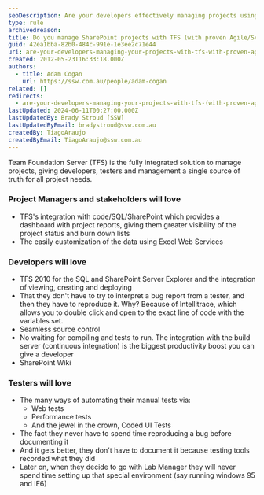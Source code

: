 ```yaml
---
seoDescription: Are your developers effectively managing projects using TFS with proven Agile/Scrum and ALM strategies?
type: rule
archivedreason:
title: Do you manage SharePoint projects with TFS (with proven Agile/Scrum and ALM Strategies)?
guid: 42ea1bba-82b0-484c-991e-1e3ee2c71e44
uri: are-your-developers-managing-your-projects-with-tfs-with-proven-agile-scrum-and-alm-strategies
created: 2012-05-23T16:33:18.000Z
authors:
  - title: Adam Cogan
    url: https://ssw.com.au/people/adam-cogan
related: []
redirects:
  - are-your-developers-managing-your-projects-with-tfs-(with-proven-agile-scrum-and-alm-strategies)
lastUpdated: 2024-06-11T00:27:00.000Z
lastUpdatedBy: Brady Stroud [SSW]
lastUpdatedByEmail: bradystroud@ssw.com.au
createdBy: TiagoAraujo
createdByEmail: TiagoAraujo@ssw.com.au
---
```


Team Foundation Server (TFS) is the fully integrated solution to manage projects, giving developers, testers and management a single source of truth for all project needs.
### Project Managers and stakeholders will love

* TFS's integration with code/SQL/SharePoint which provides a dashboard with project reports, giving them greater visibility of the project status and burn down lists
* The easily customization of the data using Excel Web Services

### Developers will love

* TFS 2010 for the SQL and SharePoint Server Explorer and the integration of viewing, creating and deploying
* That they don't have to try to interpret a bug report from a tester, and then they have to reproduce it. Why? Because of Intellitrace, which allows you to double click and open to the exact line of code with the variables set.
* Seamless source control
* No waiting for compiling and tests to run. The integration with the build server (continuous integration) is the biggest productivity boost you can give a developer
* SharePoint Wiki

### Testers will love

* The many ways of automating their manual tests via:
  * Web tests
  * Performance tests
  * And the jewel in the crown, Coded UI Tests
* The fact they never have to spend time reproducing a bug before documenting it
* And it gets better, they don't have to document it because testing tools recorded what they did
* Later on, when they decide to go with Lab Manager they will never spend time setting up that special environment (say running windows 95 and IE6)

